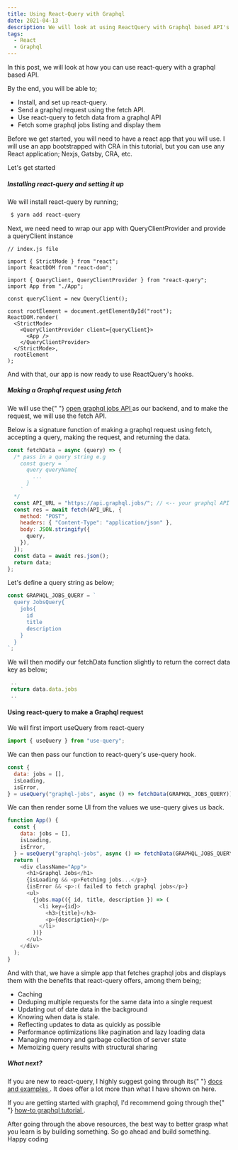 ```yaml
---
title: Using React-Query with Graphql
date: 2021-04-13
description: We will look at using ReactQuery with Graphql based API's'
tags:
  - React
  - Graphql
---
```


<p>
  In this post, we will look at how you can use react-query with a graphql based
  API.
</p>
<p>By the end, you will be able to;</p>

- Install, and set up react-query.
- Send a graphql request using the fetch API.
- Use react-query to fetch data from a graphql API
- Fetch some graphql jobs listing and display them

<p>
  Before we get started, you will need to have a react app that you will use. I
  will use an app bootstrapped with CRA in this tutorial, but you can use any
  React application; Nexjs, Gatsby, CRA, etc.
</p>

<p>Let's get started</p>

##### Installing react-query and setting it up

<p>We will install react-query by running;</p>

```bash
 $ yarn add react-query
```

<p>
  Next, we need need to wrap our app with QueryClientProvider and provide a
  queryClient instance
</p>

```jsx:title
// index.js file

import { StrictMode } from "react";
import ReactDOM from "react-dom";

import { QueryClient, QueryClientProvider } from "react-query";
import App from "./App";

const queryClient = new QueryClient();

const rootElement = document.getElementById("root");
ReactDOM.render(
  <StrictMode>
    <QueryClientProvider client={queryClient}>
      <App />
    </QueryClientProvider>
  </StrictMode>,
  rootElement
);
```

<p>And with that, our app is now ready to use ReactQuery's hooks.</p>

##### Making a Graphql request using fetch

<p>
  We will use the{" "}
  <a href="https://api.graphql.jobs/" target="_blank" rel="noreferrer">
    open graphql jobs API
  </a>
  as our backend, and to make the request, we will use the fetch API.
</p>

<p>
  Below is a signature function of making a graphql request using fetch,
  accepting a query, making the request, and returning the data.
</p>

```js
const fetchData = async (query) => {
  /* pass in a query string e.g
    const query = `
      query queryName{
        ...
      }
    `
  */
  const API_URL = "https://api.graphql.jobs/"; // <-- your graphql API url
  const res = await fetch(API_URL, {
    method: "POST",
    headers: { "Content-Type": "application/json" },
    body: JSON.stringify({
      query,
    }),
  });
  const data = await res.json();
  return data;
};
```

Let's define a query string as below;

```js
const GRAPHQL_JOBS_QUERY = `
  query JobsQuery{
    jobs{
      id
      title
      description
    }
  }
`;
```

<p>
  We will then modify our fetchData function slightly to return the correct data
  key as below;
</p>

```js
 ..
 return data.data.jobs
 ..
```

#### Using react-query to make a Graphql request

<p>We will first import useQuery from react-query</p>

```js
import { useQuery } from "use-query";
```

<p>We can then pass our function to react-query's use-query hook.</p>

```js
const {
  data: jobs = [],
  isLoading,
  isError,
} = useQuery("graphql-jobs", async () => fetchData(GRAPHQL_JOBS_QUERY));
```

<p>We can then render some UI from the values we use-query gives us back.</p>

```js
function App() {
  const {
    data: jobs = [],
    isLoading,
    isError,
  } = useQuery("graphql-jobs", async () => fetchData(GRAPHQL_JOBS_QUERY));
  return (
    <div className="App">
      <h1>Graphql Jobs</h1>
      {isLoading && <p>Fetching jobs...</p>}
      {isError && <p>:( failed to fetch graphql jobs</p>}
      <ul>
        {jobs.map(({ id, title, description }) => (
          <li key={id}>
            <h3>{title}</h3>
            <p>{description}</p>
          </li>
        ))}
      </ul>
    </div>
  );
}
```

<p>
  And with that, we have a simple app that fetches graphql jobs and displays
  them with the benefits that react-query offers, among them being;
</p>

- Caching
- Deduping multiple requests for the same data into a single request
- Updating out of date data in the background
- Knowing when data is stale.
- Reflecting updates to data as quickly as possible
- Performance optimizations like pagination and lazy loading data
- Managing memory and garbage collection of server state
- Memoizing query results with structural sharing

##### What next?

<p>
  If you are new to react-query, I highly suggest going through its{" "}
  <a href="https://react-query.tanstack.com/" target="_blank" rel="noreferrer">
    docs and examples
  </a>
  . It does offer a lot more than what I have shown on here.
</p>
<p>
  If you are getting started with graphql, I'd recommend going through the{" "}
  <a href="http://howtographql.com/" target="_blank" rel="noreferrer">
    how-to graphql tutorial
  </a>
  .
</p>

<p>
  After going through the above resources, the best way to better grasp what you
  learn is by building something. So go ahead and build something.
  <br />
  Happy coding
</p>

